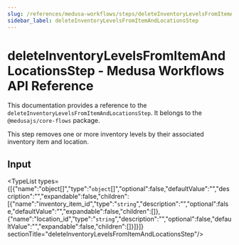 ```yaml
---
slug: /references/medusa-workflows/steps/deleteInventoryLevelsFromItemAndLocationsStep
sidebar_label: deleteInventoryLevelsFromItemAndLocationsStep
---
```



# deleteInventoryLevelsFromItemAndLocationsStep - Medusa Workflows API Reference

This documentation provides a reference to the `deleteInventoryLevelsFromItemAndLocationsStep`. It belongs to the `@medusajs/core-flows` package.

This step removes one or more inventory levels by their associated inventory item and location.

## Input

<TypeList types={[{"name":"object[]","type":"`object`[]","optional":false,"defaultValue":"","description":"","expandable":false,"children":[{"name":"inventory_item_id","type":"`string`","description":"","optional":false,"defaultValue":"","expandable":false,"children":[]},{"name":"location_id","type":"`string`","description":"","optional":false,"defaultValue":"","expandable":false,"children":[]}]}]}  sectionTitle="deleteInventoryLevelsFromItemAndLocationsStep"/>

